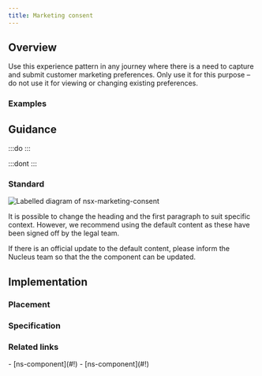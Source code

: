 ```yaml
---
title: Marketing consent
---
```




## Overview

<CompDetails name={componentName} />

Use this experience pattern in any journey where there is a need to capture and submit customer marketing preferences. Only use it for this purpose – do not use it for viewing or changing existing preferences.

### Examples

<Tabs>
  <TabItem label="Standard">
    <ExampleViewer type="standard" />
  </TabItem>
  <TabItem label="Extended">
    <ExampleViewer type="standard" />
  </TabItem>
</Tabs>

## Guidance

:::do
:::

:::dont
:::

### Standard

![Labelled diagram of nsx-marketing-consent](@assets/components/nsx-marketing-consent/guidance.webp)

It is possible to change the heading and the first paragraph to suit specific context. However, we recommend using the default content as these have been signed off by the legal team.

If there is an official update to the default content, please inform the Nucleus team so that the the component can be updated.

## Implementation

### Placement

<Placement name={componentName} />

### Specification

<Specification name={componentName} />

### Related links

<RelatedLinks name={componentName}>
- [ns-component](#!)
- [ns-component](#!)
</RelatedLinks>

